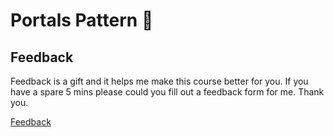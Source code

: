 
<Meta title="Lessons/12 - Portals 🚧/01-Lesson" />

# Portals Pattern 🚧

## Feedback

Feedback is a gift and it helps me make this course better for you. If you have a spare 5 mins please could you fill out a feedback form for me. Thank you.

[Feedback](https://github.com/code-mattclaffey/react-design-patterns/issues/new)
